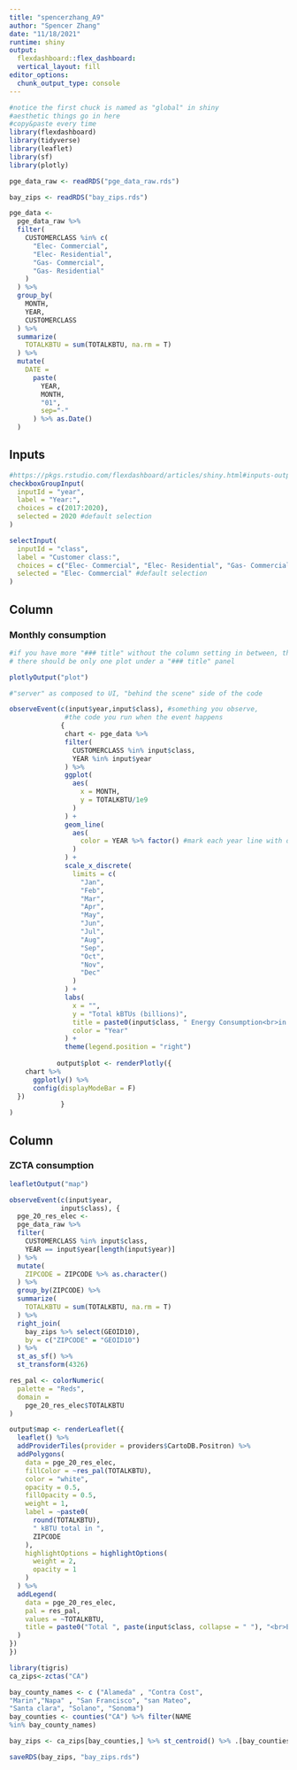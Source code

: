 ```yaml
---
title: "spencerzhang_A9"
author: "Spencer Zhang"
date: "11/18/2021"
runtime: shiny
output: 
  flexdashboard::flex_dashboard:
  vertical_layout: fill
editor_options: 
  chunk_output_type: console
---
```


```r
#notice the first chuck is named as "global" in shiny
#aesthetic things go in here
#copy&paste every time
library(flexdashboard)
library(tidyverse)
library(leaflet)
library(sf)
library(plotly)

pge_data_raw <- readRDS("pge_data_raw.rds")

bay_zips <- readRDS("bay_zips.rds")

pge_data <-
  pge_data_raw %>% 
  filter(
    CUSTOMERCLASS %in% c(
      "Elec- Commercial",
      "Elec- Residential",
      "Gas- Commercial",
      "Gas- Residential"
    )
  ) %>% 
  group_by(
    MONTH, 
    YEAR, 
    CUSTOMERCLASS
  ) %>% 
  summarize(
    TOTALKBTU = sum(TOTALKBTU, na.rm = T)
  ) %>% 
  mutate(
    DATE = 
      paste(
        YEAR,
        MONTH, 
        "01",
        sep="-"
      ) %>% as.Date()
  )
```

Inputs {.sidebar}
-------------------------------------

```r
#https://pkgs.rstudio.com/flexdashboard/articles/shiny.html#inputs-outputs tutorials
checkboxGroupInput(
  inputId = "year",
  label = "Year:",
  choices = c(2017:2020),
  selected = 2020 #default selection
)

selectInput(
  inputId = "class",
  label = "Customer class:",
  choices = c("Elec- Commercial", "Elec- Residential", "Gas- Commercial", "Gas- Residential"),
  selected = "Elec- Commercial" #default selection
)
```


Column
-------------------------------------

### Monthly consumption
```r
#if you have more "### title" without the column setting in between, they will stack on top of each other
# there should be only one plot under a "### title" panel
```

```r
plotlyOutput("plot")
```

```r
#"server" as composed to UI, "behind the scene" side of the code

observeEvent(c(input$year,input$class), #something you observe, 
              #the code you run when the event happens
             {
              chart <- pge_data %>% 
              filter(
                CUSTOMERCLASS %in% input$class,
                YEAR %in% input$year
              ) %>% 
              ggplot(
                aes(
                  x = MONTH,
                  y = TOTALKBTU/1e9
                )
              ) +
              geom_line(
                aes(
                  color = YEAR %>% factor() #mark each year line with different color
                )
              ) +
              scale_x_discrete(
                limits = c(
                  "Jan",
                  "Feb",
                  "Mar",
                  "Apr",
                  "May",
                  "Jun",
                  "Jul",
                  "Aug",
                  "Sep",
                  "Oct",
                  "Nov",
                  "Dec"
                )
              ) +
              labs(
                x = "",
                y = "Total kBTUs (billions)",
                title = paste0(input$class, " Energy Consumption<br>in the Bay Area in ", paste(input$year, collapse = ", ")),
                color = "Year"
              ) + 
              theme(legend.position = "right")
            
            output$plot <- renderPlotly({
    chart %>% 
      ggplotly() %>% 
      config(displayModeBar = F)
  })
             }
)

```

Column
-------------------------------------

### ZCTA consumption
```r
leafletOutput("map")
```

```r
observeEvent(c(input$year,
             input$class), {
  pge_20_res_elec <-
  pge_data_raw %>% 
  filter(
    CUSTOMERCLASS %in% input$class,
    YEAR == input$year[length(input$year)]
  ) %>% 
  mutate(
    ZIPCODE = ZIPCODE %>% as.character()
  ) %>% 
  group_by(ZIPCODE) %>% 
  summarize(
    TOTALKBTU = sum(TOTALKBTU, na.rm = T)
  ) %>% 
  right_join(
    bay_zips %>% select(GEOID10),
    by = c("ZIPCODE" = "GEOID10")
  ) %>% 
  st_as_sf() %>% 
  st_transform(4326)

res_pal <- colorNumeric(
  palette = "Reds",
  domain = 
    pge_20_res_elec$TOTALKBTU
)

output$map <- renderLeaflet({
  leaflet() %>% 
  addProviderTiles(provider = providers$CartoDB.Positron) %>% 
  addPolygons(
    data = pge_20_res_elec,
    fillColor = ~res_pal(TOTALKBTU),
    color = "white",
    opacity = 0.5,
    fillOpacity = 0.5,
    weight = 1,
    label = ~paste0(
      round(TOTALKBTU), 
      " kBTU total in ",
      ZIPCODE
    ),
    highlightOptions = highlightOptions(
      weight = 2,
      opacity = 1
    )
  ) %>% 
  addLegend(
    data = pge_20_res_elec,
    pal = res_pal,
    values = ~TOTALKBTU,
    title = paste0("Total ", paste(input$class, collapse = " "), "<br>Electricity (kBTU) in ", input$year[length(input$year)])
  )
})
})

```


```r
library(tigris)
ca_zips<-zctas("CA")

bay_county_names <- c ("Alameda" , "Contra Cost",
"Marin","Napa" , "San Francisco", "san Mateo",
"Santa clara", "Solano", "Sonoma")
bay_counties <- counties("CA") %>% filter(NAME
%in% bay_county_names)

bay_zips <- ca_zips[bay_counties,] %>% st_centroid() %>% .[bay_counties,] %>% st_drop_geometry() %>% left_join(ca_zips %>% select(GEOID10)) %>% st_as_sf()

saveRDS(bay_zips, "bay_zips.rds")
```

